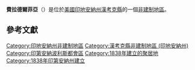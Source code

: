 {{noteTA
|G1=USState
|G2=地名
|G3=Unit
}}
{{Infobox settlement
|official_name            = 費拉德爾菲亞
|native_name = Philadelphia
|settlement_type          = [[非建制地區|非建制地區]]
|image_skyline            = 
|imagesize                = 
|pushpin_map              = USA Indiana
|pushpin_label            = 費拉德爾菲亞
|pushpin_label_position   = top
|pushpin_map_caption      = 費拉德爾菲亞在印地安納州的位置
|subdivision_type         = [[世界政區索引|國家]]
|subdivision_type1        = [[美国州份|州份]]
|subdivision_type2        = [[印地安納州行政区划|縣]]
|subdivision_name         = [[美国|美国]]
|subdivision_name1        = [[印地安納州|印地安納州]]
|subdivision_name2        = [[漢考克縣_(印地安納州)|漢考克縣]]
|elevation_ft             = 850
|elevation_m              = 259
|area_total_km2           = 
|area_total_sq_mi         = 
|area_land_km2            = 
|area_land_sq_mi          = 
|area_water_km2           = 
|area_water_sq_mi         = 
|population_as_of         = 2010
|population_footnotes     = 
|population_total         = 
|population_metro         = 
|population_density_km2   = auto
|population_density_sq_mi = auto
|timezone                 = 
|utc_offset               = 
|coordinates              = {{coord|39|46|53|N|85|50|44|W|display=inline,title}}
| coor_pinpoint           = 
| coordinates_footnotes   = 
|timezone_DST             = 
|utc_offset_DST           = 
|postal_code_type         = [[美國郵區編號|郵區編號]]
|postal_code              = 46140
|area_code                = 
|blank_name = [[地名信息系统|GNIS ID]]
|blank_info = 441077<ref name="GNIS">{{cite gnis|441077|Philadelphia}}</ref>
}}
'''費拉德爾菲亞'''（{{lang-en|Philadelphia}}）是位於[[美國|美國]][[印地安納州|印地安納州]][[漢考克縣_(印地安納州)|漢考克縣]]的一個[[非建制地區|非建制地區]]。

== 參考文獻 ==
{{reflist}}

{{漢考克縣 (印地安納州)}}

{{DEFAULTSORT:Philadelphia}}
[[Category:印地安納州非建制地區|Category:印地安納州非建制地區]]
[[Category:漢考克縣非建制地區_(印地安納州)|Category:漢考克縣非建制地區 (印地安納州)]]
[[Category:印第安納波利斯都會區|Category:印第安納波利斯都會區]]
[[Category:1838年建立的聚居地|Category:1838年建立的聚居地]]
[[Category:1838年印第安納州建立|Category:1838年印第安納州建立]]

{{Indiana-geo-stub}}
